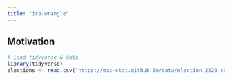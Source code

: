 ```yaml
---
title: "ica-wrangle"
---
```


## Motivation

```r
# Load tidyverse & data
library(tidyverse)
elections <- read.csv("https://mac-stat.github.io/data/election_2020_county.csv")
```
```r

```

